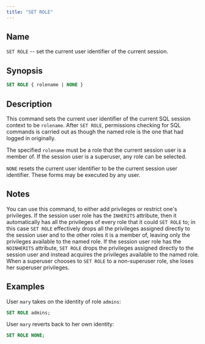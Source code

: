 ```yaml
---
title: "SET ROLE"
---
```


<div id="set_role" class="registered_link"></div>

## Name

`SET ROLE` -- set the current user identifier of the current session.

## Synopsis

```sql
SET ROLE { rolename | NONE }
```

## Description

This command sets the current user identifier of the current SQL session context to be `rolename`. After `SET ROLE`, permissions checking for SQL commands is carried out as though the named role is the one that had logged in originally.

The specified `rolename` must be a role that the current session user is a member of. If the session user is a superuser, any role can be selected.

`NONE` resets the current user identifier to be the current session user identifier. These forms may be executed by any user.

## Notes

You can use this command, to either add privileges or restrict one's privileges. If the session user role has the `INHERITS` attribute, then it automatically has all the privileges of every role that it could `SET ROLE` to; in this case `SET ROLE` effectively drops all the privileges assigned directly to the session user and to the other roles it is a member of, leaving only the privileges available to the named role. If the session user role has the `NOINHERITS` attribute, `SET ROLE` drops the privileges assigned directly to the session user and instead acquires the privileges available to the named role. When a superuser chooses to `SET ROLE` to a non-superuser role, she loses her superuser privileges.

## Examples

User `mary` takes on the identity of role `admins`:

```sql
SET ROLE admins;
```

User `mary` reverts back to her own identity:

```sql
SET ROLE NONE;
```
